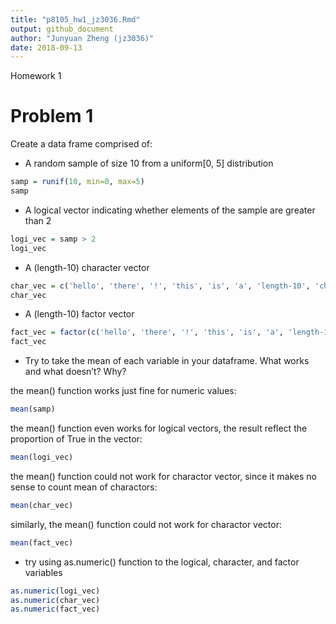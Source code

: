 ```yaml
---
title: "p8105_hw1_jz3036.Rmd"
output: github_document
author: "Junyuan Zheng (jz3036)"
date: 2018-09-13
---
```

Homework 1

# Problem 1

Create a data frame comprised of:

* A random sample of size 10 from a uniform[0, 5] distribution
```r
samp = runif(10, min=0, max=5)
samp
```

* A logical vector indicating whether elements of the sample are greater than 2
```r
logi_vec = samp > 2
logi_vec
```

* A (length-10) character vector
```r
char_vec = c('hello', 'there', '!', 'this', 'is', 'a', 'length-10', 'character', 'vector', ':)')
char_vec
```

* A (length-10) factor vector
```r
fact_vec = factor(c('hello', 'there', '!', 'this', 'is', 'a', 'length-10', 'factor', 'vector', ':)'))
fact_vec
```

* Try to take the mean of each variable in your dataframe. What works and what doesn’t? Why?

the mean() function works just fine for numeric values:
```r
mean(samp)
```
    
the mean() function even works for logical vectors, the result reflect the proportion of True in the vector:
    
```r
mean(logi_vec)
```

the mean() function could not work for charactor vector, since it makes no sense to count mean of charactors:
```r
mean(char_vec)
```

similarly, the mean() function could not work for charactor vector:
```r
mean(fact_vec)
```

* try using as.numeric() function to the logical, character, and factor variables
```r
as.numeric(logi_vec)
as.numeric(char_vec)
as.numeric(fact_vec)
```

